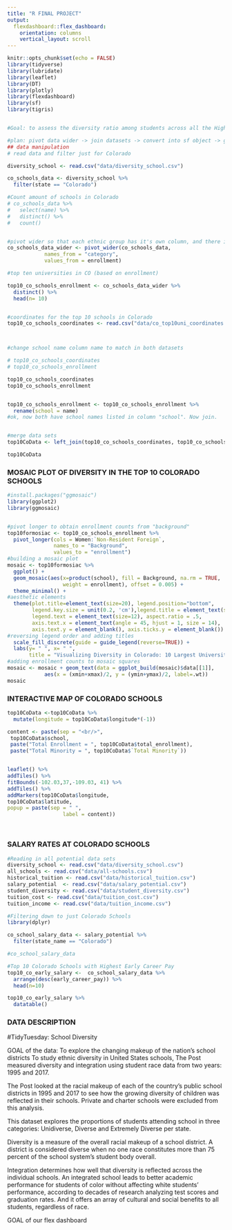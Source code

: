 ```yaml
---
title: "R FINAL PROJECT"
output: 
  flexdashboard::flex_dashboard:
    orientation: columns
    vertical_layout: scroll
---
```


```r
knitr::opts_chunk$set(echo = FALSE)
library(tidyverse)
library(lubridate)
library(leaflet)
library(DT)
library(plotly)
library(flexdashboard)
library(sf)
library(tigris)


#Goal: to assess the diversity ratio among students across all the Higher Education institutions in Colorado

#plan: pivot data wider -> join datasets -> convert into sf object -> good to map
## data manipulation
# read data and filter just for Colorado

diversity_school <- read.csv("data/diversity_school.csv")

co_schools_data <- diversity_school %>% 
  filter(state == "Colorado") 

#Count amount of schools in Colorado
# co_schools_data %>% 
#   select(name) %>%
#   distinct() %>%
#   count()


#pivot wider so that each ethnic group has it's own column, and there is only one University name in the names column
co_schools_data_wider <- pivot_wider(co_schools_data,
            names_from = "category",
            values_from = enrollment)

#top ten universities in CO (based on enrollment)

top10_co_schools_enrollment <- co_schools_data_wider %>%
  distinct() %>%
  head(n= 10)


#coordinates for the top 10 schools in Colorado
top10_co_schools_coordinates <- read.csv("data/co_top10uni_coordinates.csv")



#change school name column name to match in both datasets

# top10_co_schools_coordinates
# top10_co_schools_enrollment

top10_co_schools_coordinates
top10_co_schools_enrollment


top10_co_schools_enrollment <- top10_co_schools_enrollment %>%
  rename(school = name)
#ok, now both have school names listed in column "school". Now join.


#merge data sets
top10CoData <- left_join(top10_co_schools_coordinates, top10_co_schools_enrollment)

top10CoData
```

### MOSAIC PLOT OF DIVERSITY IN THE TOP 10 COLORADO SCHOOLS

```r
#install.packages("ggmosaic")
library(ggplot2)
library(ggmosaic)


#pivot longer to obtain enrollment counts from "background"
top10formosiac <- top10_co_schools_enrollment %>%
  pivot_longer(cols = Women:`Non-Resident Foreign`,
               names_to = "Background",
               values_to = "enrollment")
#building a mosaic plot
mosaic <- top10formosiac %>%
  ggplot() +
  geom_mosaic(aes(x=product(school), fill = Background, na.rm = TRUE, 
                  weight = enrollment), offset = 0.005) + 
  theme_minimal() +
#aesthetic elements  
  theme(plot.title=element_text(size=20), legend.position="bottom", 
        legend.key.size = unit(0.2, 'cm'),legend.title = element_text(size=16), 
        legend.text = element_text(size=12), aspect.ratio = .5, 
        axis.text.x = element_text(angle = 45, hjust = 1, size = 14), 
        axis.text.y = element_blank(), axis.ticks.y = element_blank()) +
#reversing legend order and adding titles
  scale_fill_discrete(guide = guide_legend(reverse=TRUE)) +
  labs(y= " ", x= " ", 
       title = "Visualizing Diversity in Colorado: 10 Largest Universities") 
#adding enrollment counts to mosaic squares
mosaic <- mosaic + geom_text(data = ggplot_build(mosaic)$data[[1]],
            aes(x = (xmin+xmax)/2, y = (ymin+ymax)/2, label=.wt))
mosaic
```

### INTERACTIVE MAP OF COLORADO SCHOOLS

```r
top10CoData <-top10CoData %>%
  mutate(longitude = top10CoData$longitude*(-1))

content <- paste(sep = "<br/>",
 top10CoData$school,
 paste("Total Enrollment = ", top10CoData$total_enrollment),
 paste("Total Minority = ", top10CoData$`Total Minority`))


leaflet() %>%
addTiles() %>%
fitBounds(-102.03,37,-109.03, 41) %>%
addTiles() %>%
addMarkers(top10CoData$longitude,
top10CoData$latitude,
popup = paste(sep = " ",
                  label = content))




```

### SALARY RATES AT COLORADO SCHOOLS

```r

#Reading in all potential data sets
diversity_school <- read.csv("data/diversity_school.csv")
all_schools <- read.csv("data/all-schools.csv")
historical_tuition <- read.csv("data/historical_tuition.csv")
salary_potential  <- read.csv("data/salary_potential.csv")
student_diversity <- read.csv("data/student_diversity.csv")
tuition_cost <- read.csv("data/tuition_cost.csv")
tuition_income <- read.csv("data/tuition_income.csv")

#Filtering down to just Colorado Schools 
library(dplyr)

co_school_salary_data <- salary_potential %>% 
  filter(state_name == "Colorado") 

#co_school_salary_data

#Top 10 Colorado Schools with Highest Early Career Pay 
top10_co_early_salary <-  co_school_salary_data %>%
  arrange(desc(early_career_pay)) %>%
  head(n=10)

top10_co_early_salary %>%
  datatable()

```

### DATA DESCRIPTION

#TidyTuesday: School Diversity 

GOAL of the data: To explore the changing makeup of the nation’s school districts
To study ethnic diversity in United States schools, The Post measured diversity and integration using student race data from two years: 1995 and 2017.

The Post looked at the racial makeup of each of the country’s public school districts in 1995 and 2017 to see how the growing diversity of children was reflected in their schools. Private and charter schools were excluded from this analysis.

This dataset explores the proportions of students attending school in three categories: Unidiverse, Diverse and Extremely Diverse per state.

Diversity is a measure of the overall racial makeup of a school district. A district is considered diverse when no one race constitutes more than 75 percent of the school system’s student body overall.

Integration determines how well that diversity is reflected across the individual schools. An integrated school leads to better academic performance for students of color without affecting white students’ performance, according to decades of research analyzing test scores and graduation rates. And it offers an array of cultural and social benefits to all students, regardless of race.



GOAL of our flex dashboard
